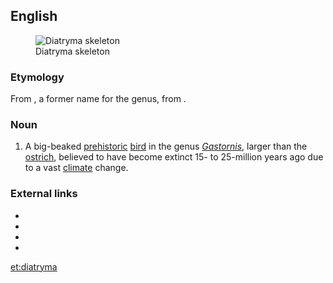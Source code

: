 {{also|Diatryma}}
==English==
[[Image:Gastornis.jpg|thumb|Diatryma skeleton]]

===Etymology===
From {{etyl|mul|en}} {{taxlink|Diatryma|genus|noshow=1}}, a former name for the genus, from {{etyl|grc|en}} {{m|grc|διατρήμα||canoe}}.

===Noun===
{{en-noun}}

# A big-beaked [[prehistoric]] [[bird]] in the genus ''[[Gastornis]]'', larger than the [[ostrich]], believed to have become extinct 15- to 25-million years ago due to a vast [[climate]] change.

===External links===
* {{pedia|Gastornis}}
* {{specieslite|Gastornis}}
* {{comcatlite|Gastornis}}
* {{R:Fossilworks|39556|Diatryma}}

[[et:diatryma]]